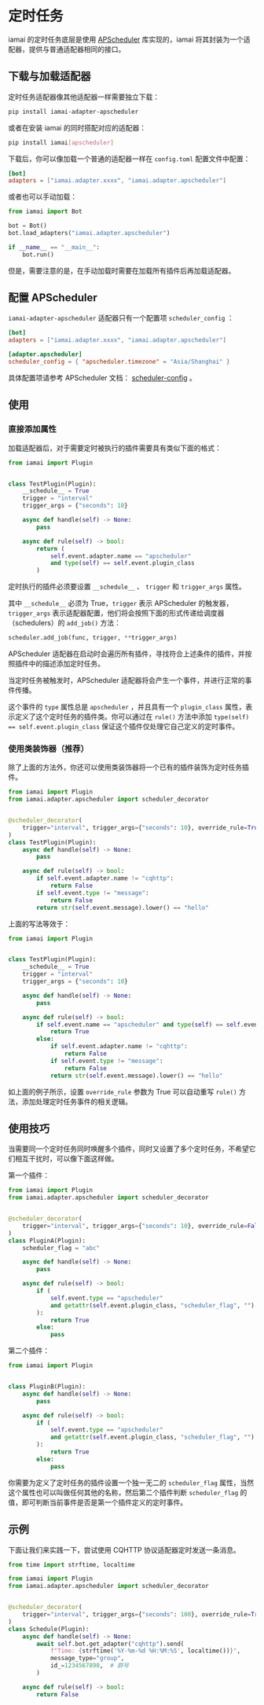 # 定时任务

iamai 的定时任务底层是使用 [APScheduler](https://apscheduler.readthedocs.io/) 库实现的，iamai 将其封装为一个适配器，提供与普通适配器相同的接口。

## 下载与加载适配器

定时任务适配器像其他适配器一样需要独立下载：

```sh
pip install iamai-adapter-apscheduler
```

或者在安装 iamai 的同时搭配对应的适配器：

```sh
pip install iamai[apscheduler]
```

下载后，你可以像加载一个普通的适配器一样在 `config.toml` 配置文件中配置：

```toml
[bot]
adapters = ["iamai.adapter.xxxx", "iamai.adapter.apscheduler"]
```

或者也可以手动加载：

```python
from iamai import Bot

bot = Bot()
bot.load_adapters("iamai.adapter.apscheduler")

if __name__ == "__main__":
    bot.run()

```

但是，需要注意的是，在手动加载时需要在加载所有插件后再加载适配器。

## 配置 APScheduler

`iamai-adapter-apscheduler` 适配器只有一个配置项 `scheduler_config` ：

```toml
[bot]
adapters = ["iamai.adapter.xxxx", "iamai.adapter.apscheduler"]

[adapter.apscheduler]
scheduler_config = { "apscheduler.timezone" = "Asia/Shanghai" }
```

具体配置项请参考 APScheduler 文档： [scheduler-config](https://apscheduler.readthedocs.io/en/latest/userguide.html#scheduler-config) 。

## 使用

### 直接添加属性

加载适配器后，对于需要定时被执行的插件需要具有类似下面的格式：

```python
from iamai import Plugin


class TestPlugin(Plugin):
    __schedule__ = True
    trigger = "interval"
    trigger_args = {"seconds": 10}

    async def handle(self) -> None:
        pass

    async def rule(self) -> bool:
        return (
            self.event.adapter.name == "apscheduler"
            and type(self) == self.event.plugin_class
        )

```

定时执行的插件必须要设置 `__schedule__` 、 `trigger` 和 `trigger_args` 属性。

其中 `__schedule__` 必须为 True，`trigger` 表示 APScheduler 的触发器， `trigger_args` 表示适配器配置，他们将会按照下面的形式传递给调度器（schedulers）的 `add_job()` 方法：

```python
scheduler.add_job(func, trigger, **trigger_args)
```

APScheduler 适配器在启动时会遍历所有插件，寻找符合上述条件的插件，并按照插件中的描述添加定时任务。

当定时任务被触发时，APScheduler 适配器将会产生一个事件，并进行正常的事件传播。

这个事件的 `type` 属性总是 `apscheduler` ，并且具有一个 `plugin_class` 属性，表示定义了这个定时任务的插件类。你可以通过在 `rule()` 方法中添加 `type(self) == self.event.plugin_class` 保证这个插件仅处理它自己定义的定时事件。

### 使用类装饰器（推荐）

除了上面的方法外，你还可以使用类装饰器将一个已有的插件装饰为定时任务插件。

```python
from iamai import Plugin
from iamai.adapter.apscheduler import scheduler_decorator


@scheduler_decorator(
    trigger="interval", trigger_args={"seconds": 10}, override_rule=True
)
class TestPlugin(Plugin):
    async def handle(self) -> None:
        pass

    async def rule(self) -> bool:
        if self.event.adapter.name != "cqhttp":
            return False
        if self.event.type != "message":
            return False
        return str(self.event.message).lower() == "hello"

```

上面的写法等效于：

```python
from iamai import Plugin


class TestPlugin(Plugin):
    __schedule__ = True
    trigger = "interval"
    trigger_args = {"seconds": 10}

    async def handle(self) -> None:
        pass

    async def rule(self) -> bool:
        if self.event.name == "apscheduler" and type(self) == self.event.plugin_class:
            return True
        else:
            if self.event.adapter.name != "cqhttp":
                return False
            if self.event.type != "message":
                return False
            return str(self.event.message).lower() == "hello"

```

如上面的例子所示，设置 `override_rule` 参数为 True 可以自动重写 `rule()` 方法，添加处理定时任务事件的相关逻辑。

## 使用技巧

当需要同一个定时任务同时唤醒多个插件，同时又设置了多个定时任务，不希望它们相互干扰时，可以像下面这样做。

第一个插件：

```python
from iamai import Plugin
from iamai.adapter.apscheduler import scheduler_decorator


@scheduler_decorator(
    trigger="interval", trigger_args={"seconds": 10}, override_rule=False
)
class PluginA(Plugin):
    scheduler_flag = "abc"

    async def handle(self) -> None:
        pass

    async def rule(self) -> bool:
        if (
            self.event.type == "apscheduler"
            and getattr(self.event.plugin_class, "scheduler_flag", "") == "abc"
        ):
            return True
        else:
            pass

```

第二个插件：

```python
from iamai import Plugin


class PluginB(Plugin):
    async def handle(self) -> None:
        pass

    async def rule(self) -> bool:
        if (
            self.event.type == "apscheduler"
            and getattr(self.event.plugin_class, "scheduler_flag", "") == "abc"
        ):
            return True
        else:
            pass

```

你需要为定义了定时任务的插件设置一个独一无二的 `scheduler_flag` 属性，当然这个属性也可以叫做任何其他的名称，然后第二个插件判断 `scheduler_flag` 的值，即可判断当前事件是否是第一个插件定义的定时事件。

## 示例

下面让我们来实践一下，尝试使用 CQHTTP 协议适配器定时发送一条消息。

```python
from time import strftime, localtime

from iamai import Plugin
from iamai.adapter.apscheduler import scheduler_decorator


@scheduler_decorator(
    trigger="interval", trigger_args={"seconds": 100}, override_rule=True
)
class Schedule(Plugin):
    async def handle(self) -> None:
        await self.bot.get_adapter("cqhttp").send(
            f"Time: {strftime('%Y-%m-%d %H:%M:%S', localtime())}",
            message_type="group",
            id_=1234567890,  # 群号
        )

    async def rule(self) -> bool:
        return False

```

